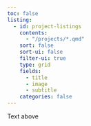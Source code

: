 ```yaml
---
toc: false
listing:
  - id: project-listings
    contents: 
      - "/projects/*.qmd"
    sort: false
    sort-ui: false
    filter-ui: true
    type: grid
    fields: 
      - title
      - image
      - subtitle
    categories: false 
---
```


Text above

:::project-listings
:::


